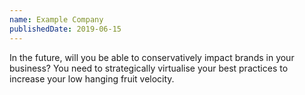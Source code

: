 ```yaml
---
name: Example Company
publishedDate: 2019-06-15
---
```


In the future, will you be able to conservatively impact brands in your business? You need to strategically virtualise your best practices to increase your low hanging fruit velocity.
